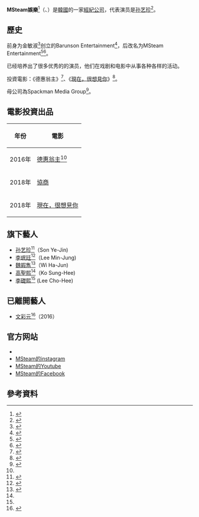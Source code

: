 {{Refimprove|time=2019-11-03T11:33:16+00:00}}
{{Infobox company
| name = MSteam娱乐
| name_en = MSteam Entertainment
| logo =
| caption = 
| trading_name = 
| native_name = 엠에스팀 엔터테인먼트
| native_name_lang = kor
| romanized = 
| former type = 
| type = 
| traded_as = 
| industry = [[娛樂|娛樂]]
| genre = 
| foundation = 2000年
| location = [[南韓|南韓]][[首爾特別市|首爾特別市]]江南区八洞路23街55号Cordes大厦
| founder = 金敏淑（김민숙，Min-suk Kim）
| chairman = 
| vice_chairman = 
| president = 
| MD = 
| GM = 
| CEO = 
| COO = 
| CFO = 
| CMO = 
| CD = 
| key_people = 孙艺珍
| products = 
| production = 
| services = 藝人經紀
| revenue = 
| operating_income = 
| net_income = 
| num_employees = 
| owner = 
| homepage = {{Official|http://www.msteam.co.kr/}}
| footnotes = 
| intl = 
| subsid = 
| parent = Spackman Media Group、[[Spackman娱乐集团|Spackman娱乐集团]]
| major_shareholder = 
| bodystyle = 
}}

'''MSteam娛樂'''<ref>{{Cite web|title=msteam entertainment|url=http://www.msteam.co.kr/|accessdate=2020-07-01|author=|date=|format=|work=www.msteam.co.kr|publisher=|language=|archive-date=2021-01-26|archive-url=https://web.archive.org/web/20210126162918/http://www.msteam.co.kr/|dead-url=no}}</ref>（{{lang-en|MSteam Entertainment}}、{{lang-ko|엠에스팀 엔터테인먼트}}）是[[韓國|韓國]]的一家[[經紀公司|經紀公司]]，代表演员是[[孙艺真|孙艺珍]]<ref>{{Cite web|title=超甜蜜，《爱的迫降》公开新剧照，孙艺珍这举动宠玄彬 - 娱乐资讯(存满娱乐网)|url=http://www.cunman.com/new/20a7d5b6ad0849eda41ab0e490bd34d1|accessdate=2020-07-14|work=www.cunman.com|archive-date=2020-07-01|archive-url=https://web.archive.org/web/20200701034131/http://www.cunman.com/new/20a7d5b6ad0849eda41ab0e490bd34d1|dead-url=no}}</ref>。

== 歷史 ==
前身为金敏淑<ref>{{Cite web|title=Untitled Document|url=http://www.msteam.co.kr/trandclinic/0301_Trandclinic_BrdRead.asp?intnum=4&category=hairdesign|accessdate=2020-07-17|work=www.msteam.co.kr|archive-date=2020-08-11|archive-url=https://web.archive.org/web/20200811101646/http://www.msteam.co.kr/trandclinic/0301_Trandclinic_BrdRead.asp?intnum=4&category=hairdesign|dead-url=no}}</ref>创立的Barunson Entertainment<ref>{{Cite web|title=Barunson Entertainment - AsianWiki|url=http://asianwiki.com/Barunson_Entertainment|accessdate=2020-07-01|work=asianwiki.com|archive-date=2020-11-21|archive-url=https://web.archive.org/web/20201121182245/https://asianwiki.com/Barunson_Entertainment|dead-url=no}}</ref>，后改名为MSteam Entertainment<ref>{{Cite web|title=손예진·이민정·문채원 소속사, '엠에스팀' 사명변경|url=https://star.mt.co.kr/stview.php?no=2012031909244041814|accessdate=2020-07-17|date=2012-03-19|work=스타뉴스|language=ko|archive-date=2020-07-17|archive-url=https://web.archive.org/web/20200717084609/https://star.mt.co.kr/stview.php?no=2012031909244041814|dead-url=no}}</ref><ref>{{Cite web|title=Untitled Document|url=http://www.msteam.co.kr/trandclinic/0301_Trandclinic_BrdRead.asp?intnum=4&category=hairdesign|accessdate=2020-06-30|work=www.msteam.co.kr|archive-date=2020-08-11|archive-url=https://web.archive.org/web/20200811101646/http://www.msteam.co.kr/trandclinic/0301_Trandclinic_BrdRead.asp?intnum=4&category=hairdesign|dead-url=no}}</ref>。

已经培养出了很多优秀的的演员，他们在戏剧和电影中从事各种各样的活动。

投資電影：《德惠翁主》<ref name=":1">{{Cite web|title=孙艺珍为电影《德惠翁主》投资10亿韩元制作费-国际在线|url=http://ent.cri.cn/20160715/e7f3f9e8-3519-5b34-7577-5ce438391b91.html|accessdate=2020-07-14|work=ent.cri.cn|archive-date=2020-07-25|archive-url=https://web.archive.org/web/20200725064949/http://ent.cri.cn/20160715/e7f3f9e8-3519-5b34-7577-5ce438391b91.html|dead-url=no}}</ref>、《[[現在，很想見你_(2018年電影)|現在，很想見你]]》<ref>{{Cite web|title=早盘一度走软 海指闭市微升_操盘必读_HomilyChart|url=http://www.homilychart.com/hw_content/20141.html|accessdate=2020-07-17|work=www.homilychart.com|archive-date=2020-07-19|archive-url=https://web.archive.org/web/20200719055401/http://www.homilychart.com/hw_content/20141.html|dead-url=no}}</ref>。

母公司為Spackman Media Group<ref>{{Cite web|title=TALENT|url=https://spackmanmediagroup.com/talent|accessdate=2020-07-13|last=Group|first=Spackman Media|work=Spackman Media Group|language=en-SG|archive-date=2020-10-31|archive-url=https://web.archive.org/web/20201031042619/https://spackmanmediagroup.com/talent|dead-url=no}}</ref>。

== 電影投資出品==
{| class="wikitable"
|-
! 年份 !! 電影
|-
| 2016年 || [[德惠翁主_(電影)|德惠翁主]]<ref name=":1" />
|-
| 2018年 ||  [[協商_(電影)|協商]]
|-
| 2018年 || [[現在，很想見你_(2018年電影)|現在，很想見你]]
|}

== 旗下藝人 ==
* [[孙艺真|孙艺珍]]<ref>{{Cite web|title=超甜蜜，《爱的迫降》公开新剧照，孙艺珍这举动宠玄彬 - 娱乐资讯(存满娱乐网)|url=http://www.cunman.com/new/20a7d5b6ad0849eda41ab0e490bd34d1|accessdate=2020-07-01|work=www.cunman.com|archive-date=2020-07-01|archive-url=https://web.archive.org/web/20200701034131/http://www.cunman.com/new/20a7d5b6ad0849eda41ab0e490bd34d1|dead-url=no}}</ref>（Son Ye-Jin)
* [[李珉廷|李珉廷]]<ref>{{Cite web|title=韩联社（韩国联合通讯社)ㆍYonhap News Agency|url=https://www.facebook.com/yonhapcn/posts/719461824854711|accessdate=2020-06-30|work=www.facebook.com|language=zh-Hans}}</ref>（Lee Min-Jung)
* [[魏嘏雋|魏嘏雋]]<ref name=":0">{{Cite web|title=旗下藝人：MSTeam娛樂=엠에스팀엔터테인먼트 MSTEAM ENTERTAINMENT-韓國偶像劇場|url=http://kr.dorama.info/cast/pf_talent.php?num=11595&sex=0&od=3|accessdate=2020-07-01|work=kr.dorama.info|archive-date=2020-07-02|archive-url=https://web.archive.org/web/20200702104140/http://kr.dorama.info/cast/pf_talent.php?num=11595&sex=0&od=3|dead-url=no}}</ref>（Wi Ha-Jun)
* [[高聖熙|高聖熙]]<ref name=":0" />（Ko Sung-Hee)
* [[李礎熙|李礎熙]]<ref name=":0" /> (Lee Cho-Hee)

== 已離開藝人 ==
* [[文彩元|文彩元]]<ref>{{Cite web|title=文彩元簽約新東家Namoo Actors 與池晟、李準基成同門|url=https://www.koreastardaily.com/tc/news/81250|accessdate=2020-07-01|work=KSD 韓星網|language=zh-Hant|archive-date=2020-07-02|archive-url=https://web.archive.org/web/20200702203912/https://www.koreastardaily.com/tc/news/81250|dead-url=no}}</ref>（2016）

== 官方网站 ==
* {{official website|msteam.co.kr}}{{ko}}
* [https://www.instagram.com/msteamenter/ MSteam的instagram]
* [https://www.youtube.com/user/MSteamTV1 MSteam的Youtube] {{Wayback|url=https://www.youtube.com/user/MSteamTV1 |date=20200929034459 }}
* [https://www.facebook.com/msteamenter/ MSteam的Facebook] {{Wayback|url=https://www.facebook.com/msteamenter/ |date=20201101101927 }}

== 參考資料 ==